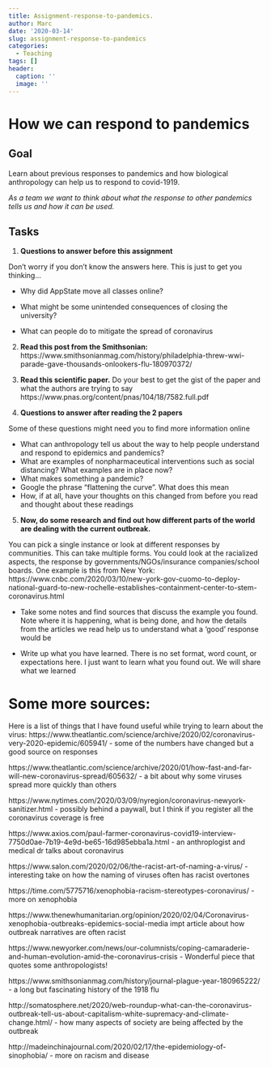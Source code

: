 ```yaml
---
title: Assignment-response-to-pandemics.
author: Marc
date: '2020-03-14'
slug: assignment-response-to-pandemics
categories:
  - Teaching
tags: []
header:
  caption: ''
  image: ''
---
```


# How we can respond to pandemics

## Goal

Learn about previous responses to pandemics and how biological anthropology can help us to respond to covid-1919.  

*As a team we want to think about what the response to other pandemics tells us and how it can be used.*

## Tasks


1.  **Questions to answer before this assignment**

Don’t worry if you don’t know the answers here. This is just to get you thinking…

+ 	Why did AppState move all classes online?

+ 	What might be some unintended consequences of closing the university?

+ 	What can people do to mitigate the spread of coronavirus



2. **Read this post from the Smithsonian:** https://www.smithsonianmag.com/history/philadelphia-threw-wwi-parade-gave-thousands-onlookers-flu-180970372/


3.	**Read this scientific paper.** Do your best to get the gist of the paper and what the authors are trying to say https://www.pnas.org/content/pnas/104/18/7582.full.pdf


4.	**Questions to answer after reading the 2 papers**

Some of these questions might need you to find more information online


+ 	What can anthropology tell us about the way to help people understand and respond to epidemics and pandemics?
+ 	What are examples of nonpharmaceutical interventions such as social distancing? What examples are in place now? 
+ 	What makes something a pandemic?
+ 	Google the phrase “flattening the curve”. What does this mean
+ 	How, if at all, have your thoughts on this changed from before you read and thought about these readings

5.	**Now, do some research and find out how different parts of the world are dealing with the current outbreak.**

 You can pick a single instance or look at different responses by communities. This can take multiple forms. You could look at the racialized aspects, the response by governments/NGOs/insurance companies/school boards. One example is this from New York: 
https://www.cnbc.com/2020/03/10/new-york-gov-cuomo-to-deploy-national-guard-to-new-rochelle-establishes-containment-center-to-stem-coronavirus.html


+ 	Take some notes and find sources that discuss the example you found. Note where it is happening, what is being done, and how the details from the articles we read help us to understand what a ‘good’ response would be

+ 	Write up what you have learned. There is no set format, word count, or expectations here. I just want to learn what you found out. We will share what we learned


# Some more sources: 

Here is a list of things that I have found useful while trying to learn about the virus:
https://www.theatlantic.com/science/archive/2020/02/coronavirus-very-2020-epidemic/605941/ - some of the numbers have changed  but a good source on responses


https://www.theatlantic.com/science/archive/2020/01/how-fast-and-far-will-new-coronavirus-spread/605632/ - a bit about why some viruses spread more quickly than others 


https://www.nytimes.com/2020/03/09/nyregion/coronavirus-newyork-sanitizer.html - possibly behind a paywall, but I think if you register all the coronavirus coverage is free


https://www.axios.com/paul-farmer-coronavirus-covid19-interview-7750d0ae-7b19-4e9d-be65-16d985ebba1a.html - an anthroplogist and medical dr talks about coronavirus 


https://www.salon.com/2020/02/06/the-racist-art-of-naming-a-virus/ - interesting take on how the naming of viruses often has racist overtones 


https://time.com/5775716/xenophobia-racism-stereotypes-coronavirus/ - more on xenophobia


https://www.thenewhumanitarian.org/opinion/2020/02/04/Coronavirus-xenophobia-outbreaks-epidemics-social-media impt article about how outbreak narratives are often racist 


https://www.newyorker.com/news/our-columnists/coping-camaraderie-and-human-evolution-amid-the-coronavirus-crisis - Wonderful piece that quotes some anthropologists!


https://www.smithsonianmag.com/history/journal-plague-year-180965222/ - a long but fascinating history of the 1918 flu


http://somatosphere.net/2020/web-roundup-what-can-the-coronavirus-outbreak-tell-us-about-capitalism-white-supremacy-and-climate-change.html/ - how many aspects of society are being affected by the outbreak

http://madeinchinajournal.com/2020/02/17/the-epidemiology-of-sinophobia/ - more on racism and disease 

